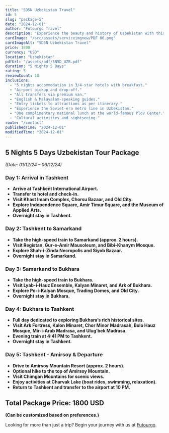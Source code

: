 ```yaml
---
title: "5D5N Uzbekistan Travel"
id: 5
slug: "package-5"
date: "2024-12-01"
author: "Futourgo Travel"
description: "Experience the beauty and history of Uzbekistan with this 5-night, 5-day travel package. Visit Tashkent, Samarkand, Bukhara, and more."
cardImage: "/src/assets/serviceimgnew/PDF 06.png"
cardImageAlt: "5D5N Uzbekistan Travel"
price: 1800
currency: "USD"
location: "Uzbekistan"
pdfUrl: "/assets/pdf/5N5D_UZB.pdf"
duration: "5 Nights 5 Days"
rating: 5
reviewCount: 10
inclusions:
  - "5 nights accommodation in 3/4-star hotels with breakfast."
  - "Airport pickup and drop-off."
  - "All transfers via premium van."
  - "English & Malayalam-speaking guides."
  - "Entry tickets to attractions as per itinerary."
  - "Experience the Soviet-era metro line in Uzbekistan."
  - "One complimentary national lunch at the world-famous Plov Center."
  - "Cultural activities and sightseeing."
route: "/contact"
publishedTime: "2024-12-01"
modifiedTime: "2024-12-01"
---
```


## 5 Nights 5 Days Uzbekistan Tour Package  
*(Date: 01/12/24 – 06/12/24)*  

### Day 1: Arrival in Tashkent  
- **Arrive at Tashkent International Airport.**  
- **Transfer to hotel and check-in.**  
- **Visit Khast Imam Complex, Chorsu Bazaar, and Old City.**  
- **Explore Independence Square, Amir Timur Square, and the Museum of Applied Arts.**  
- **Overnight stay in Tashkent.**  

### Day 2: Tashkent to Samarkand  
- **Take the high-speed train to Samarkand (approx. 2 hours).**  
- **Visit Registan, Gur-e-Amir Mausoleum, and Bibi-Khanym Mosque.**  
- **Explore Shah-i-Zinda Necropolis and Siyob Bazaar.**  
- **Overnight stay in Samarkand.**  

### Day 3: Samarkand to Bukhara  
- **Take the high-speed train to Bukhara.**  
- **Visit Lyab-i-Hauz Ensemble, Kalyan Minaret, and Ark of Bukhara.**  
- **Explore Po-i-Kalyan Mosque, Trading Domes, and Old City.**  
- **Overnight stay in Bukhara.**  

### Day 4: Bukhara to Tashkent  
- **Full day dedicated to exploring Bukhara’s rich historical sites.**  
- **Visit Ark Fortress, Kalon Minaret, Chor Minor Madrasah, Bolo Hauz Mosque, Mir-i-Arab Madrasa, and Ulugʻbek Madrasa.**  
- **Evening train at 4:41 PM to Tashkent.**  
- **Overnight stay in Tashkent.**  

### Day 5: Tashkent - Amirsoy & Departure  
- **Drive to Amirsoy Mountain Resort (approx. 2 hours).**  
- **Optional hike to the top of Amirsoy Mountain.**  
- **Visit Chimgan Mountains for scenic views.**  
- **Enjoy activities at Charvak Lake (boat rides, swimming, relaxation).**  
- **Return to Tashkent and transfer to the airport at 10 PM.**  

## Total Package Price: 1800 USD  
**(Can be customized based on preferences.)**  

Looking for more than just a trip? Begin your journey with us at [Futourgo](https://www.futourgo.com).

